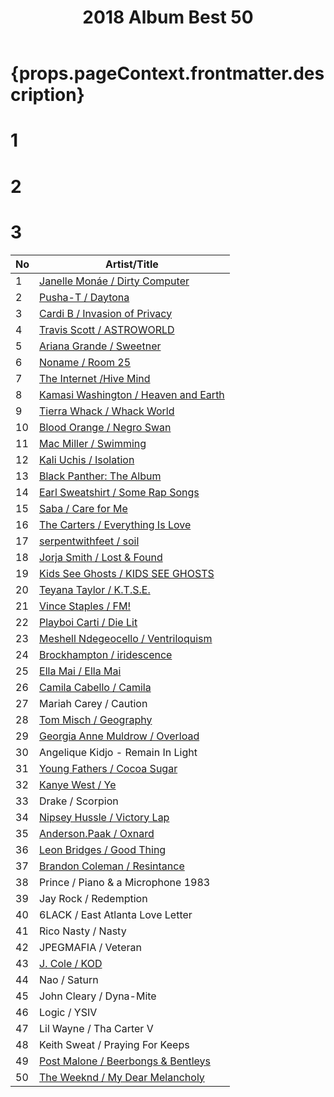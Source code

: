 ﻿---
title: 2018 Album Best 50
tabs: ['2019', '2018', '2017', '2016']
description: 2018 Black Music Album Best 50 by planet.ky
keywords: '2018, album best 50, CD best 50, black music, Hip-Hop, Rap, Soul, R&B'
---


<h1> {props.pageContext.frontmatter.description} </h1>

<Row>
<Column colMd={2} colLg={3} noGutterMdLeft>
<h1>1</h1>
<Review1 />
</Column>
<Column colMd={2} colLg={3} noGutterMdLeft>
<h1>2</h1>
<Review2 />
</Column>
<Column colMd={2} colLg={3} noGutterMdLeft>
<h1>3</h1>
<Review3 />
</Column>
</Row>

| No | Artist/Title                                                       | 
| -- | ------------------------------------------------------------------ | 
|1	 | [Janelle Monáe / Dirty Computer](/review/janellemonae3L)           |
|2	 | [Pusha-T / Daytona](/review/pushat3L)                              |
|3	 | [Cardi B / Invasion of Privacy](/review/cardib1L)                  |
|4	 | [Travis Scott / ASTROWORLD](/review/travisscott3L)                 |
|5	 | [Ariana Grande / Sweetner](/review/arianagrande4L)                 |
|6	 | [Noname / Room 25](/review/noname2L)                               |
|7	 | [The Internet /Hive Mind](/review/theinternet2L)                   |
|8	 | [Kamasi Washington / Heaven and Earth](/review/kamasiwashington3L) |
|9	 | [Tierra Whack / Whack World](/review/tierrawhack1L)                |
|10  | [Blood Orange / Negro Swan](/review/bloodorange3L)                 |　　　　　　　　　　　　　　　
|11  | [Mac Miller / Swimming](/review/macmiller2L)                       |
|12  | [Kali Uchis / Isolation](/review/kaliuchis1L)                      |
|13  | [Black Panther: The Album](/review/blackpantherL)                  |
|14  | [Earl Sweatshirt / Some Rap Songs](/review/earlsweatshirt3L)       |
|15  | [Saba / Care for Me](/review/saba1L)                               |
|16  | [The Carters / Everything Is Love](/review/carters1L)              |
|17  | [serpentwithfeet / soil](/review/serpentwithfeet1L)                |
|18  | [Jorja Smith / Lost & Found](/review/jorjasmith1L)                 |
|19  | [Kids See Ghosts / KIDS SEE GHOSTS](/review/kidsseeghosts1L)       |
|20  | [Teyana Taylor / K.T.S.E.](/review/teyanataylor2L)                 |
|21  | [Vince Staples / FM!](/review/vincestaples4L)                      |              
|22  | [Playboi Carti / Die Lit](/review/playboicarti1L)                  |
|23  | [Meshell Ndegeocello / Ventriloquism](/review/ndegeocelllo4L)      |
|24  | [Brockhampton / iridescence](/review/brockhampton1L)               |
|25  | [Ella Mai / Ella Mai](/review/ellamai1L)                           |
|26  | [Camila Cabello / Camila](/review/camilacabello1L)                 |
|27  | Mariah Carey / Caution                                             |
|28  | [Tom Misch / Geography](/review/tommisch1L)                        |
|29  | [Georgia Anne Muldrow / Overload](/review/georgiaannemuldrow1L)    |
|30  | Angelique Kidjo - Remain In Light                                  |
|31  | [Young Fathers / Cocoa Sugar](/review/youngfathers2L)              |
|32  | [Kanye West / Ye](/review/kanyewest9L)                             |
|33  | Drake / Scorpion                                                   |
|34  | [Nipsey Hussle / Victory Lap](/review/nipseyhussle1L)              |
|35  | [Anderson.Paak / Oxnard](/review/andersonpaak3L)                   |
|36  | [Leon Bridges / Good Thing](/review/leonbridges2L)                 |
|37  | [Brandon Coleman / Resintance](/review/brandoncoleman1L)           |
|38  | Prince / Piano & a Microphone 1983                                 |
|39  | Jay Rock / Redemption                                              |
|40  | 6LACK / East Atlanta Love Letter                                   |
|41  | Rico Nasty / Nasty                                                 |
|42  | JPEGMAFIA / Veteran                                                |
|43  | [J. Cole / KOD](/review/jcole3L)                                   |
|44  | Nao / Saturn                                                       |
|45  | John Cleary / Dyna-Mite                                            |
|46  | Logic / YSIV                                                       |
|47  | Lil Wayne / Tha Carter V                                           |
|48  | Keith Sweat / Praying For Keeps                                    |
|49  | [Post Malone / Beerbongs & Bentleys](/review/postmalone1L)         |
|50  | [The Weeknd / My Dear Melancholy](/review/weeknd5L)                |